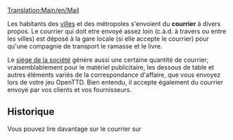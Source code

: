 [[Translation:Main/en/Mail]]
{{fr/Cargaison|nom=Courrier
|image=Mail.png
|produit=[[Main/fr/Ville|Ville]], [[Main/fr/Quartier général|Siège de la société]]
|accepté=[[Main/fr/Ville|Ville]], [[Main/fr/Quartier général|Siège de la société]]
}}

Les habitants des [[Main/fr/Ville|villes]] et des métropoles s'envoient du '''courrier''' à divers propos. Le courrier qui doit etre envoyé assez loin (c.à.d. à travers ou entre les villes) est déposé à la gare locale (si elle accepte le courrier) pour qu'une compagnie de transport le ramasse et le livre.

Le [[Main/fr/Quartier général|siège de la société]] génère aussi une certaine quantité de courrier; vraisemblablement pour le matériel publicitaire, les dessous de table et autres éléments variés de la correspondance d'affaire, que vous envoyez lors de votre jeu OpenTTD. Bien entendu, il accepte également du courrier envoyé par vos clients et vos fournisseurs.

==Historique==
Vous pouvez lire davantage sur le courrier sur [http://www.wikipedia.org/wiki/fr:Poste ]